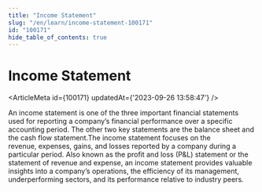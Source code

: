 ```yaml
---
title: "Income Statement"
slug: "/en/learn/income-statement-100171"
id: "100171"
hide_table_of_contents: true
---
```



# Income Statement

<ArticleMeta id={100171} updatedAt={'2023-09-26 13:58:47'} />
<div className='border-solid border-b border-t-0 my-4 border-[var(--ifm-color-gray-300)]' />

An income statement is one of the three important financial statements used for reporting a company’s financial performance over a specific accounting period. The other two key statements are the balance sheet and the cash flow statement.The income statement focuses on the revenue, expenses, gains, and losses reported by a company during a particular period. Also known as the profit and loss (P&L) statement or the statement of revenue and expense, an income statement provides valuable insights into a company’s operations, the efficiency of its management, underperforming sectors, and its performance relative to industry peers.
